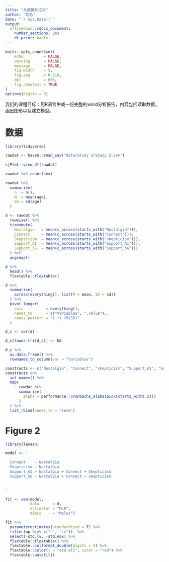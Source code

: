 ```yaml
---
title: "从数据到论文"
author: "姓名"
date: "`r Sys.Date()`"
output: 
  officedown::rdocx_document:
    number_sections: yes
    df_print: kable
---
```



```r
knitr::opts_chunk$set(
    echo         = FALSE,
    warning      = FALSE, 
    message      = FALSE,
    fig.width    = 5, 
    fig.asp      = 0.618,
    dpi          = 600,
    fig.showtext = TRUE
)
options(digits = 3)
```


我们的课程目标：用R语言生成一份完整的word分析报告，内容包括读取数据，画出图形以及建立模型。



# 数据

```r
library(tidyverse)

rawdat <- haven::read_sav("data/Study 2/Study 2.sav")  
  
sjPlot::view_df(rawdat)
```

```r
rawdat %>% count(sex)

rawdat %>% 
  summarise(
    n  = n(),
    M  = mean(age),
    SD = sd(age)
  )
```




```r
d <- rawdat %>% 
  rowwise() %>% 
  transmute(
    Nostalgia   = mean(c_across(starts_with("Nostalgia"))),
    Connect     = mean(c_across(starts_with("Connect"))),
    Skepticism  = mean(c_across(starts_with("skepticism"))),
    Support_AI  = mean(c_across(starts_with("Support_AI"))),
    Support_5G  = mean(c_across(starts_with("Support_5G")))
  ) %>% 
  ungroup()

d %>% 
  head() %>% 
  flextable::flextable()
```


```r
d %>% 
  summarise(
    across(everything(), list(M = mean, SD = sd))
  ) %>% 
  pivot_longer(
    cols          = everything(),
    names_to      = c("Variables", ".value"),
    names_pattern = "(.*)_(M|SD)"
  )
```


```r
d_c <- cor(d)

d_c[lower.tri(d_c)] <- NA

d_c %>% 
  as.data.frame() %>% 
  rownames_to_column(var = "Variables")
```




```r
constructs <- c("Nostalgia", "Connect", "skepticism", "Support_AI", "Support_5G")
constructs %>%
  set_names() %>%
  map(
    ~ rawdat %>%
      summarise(
        alpha = performance::cronbachs_alpha(pick(starts_with(.x)))
      )
  ) %>%
  list_rbind(names_to = "term")
```




# Figure 2

```r
library(lavaan)

model <- '

  Connect    ~ Nostalgia
  Skepticism ~ Nostalgia
  Support_AI ~ Nostalgia + Connect + Skepticism
  Support_5G ~ Nostalgia + Connect + Skepticism

 
'

fit <- sem(model, 
           data      = d, 
           estimator = "MLR", 
           mimic     = "Mplus")
```



```r
fit %>% 
  parameterestimates(standardized = T) %>%  
  filter(op %in% c("~", ":="))  %>% 
  select(-std.lv, -std.nox) %>% 
  flextable::flextable() %>% 
  flextable::colformat_double(digits = 4) %>% 
  flextable::color(j = "std.all", color = "red") %>% 
  flextable::autofit()
```

